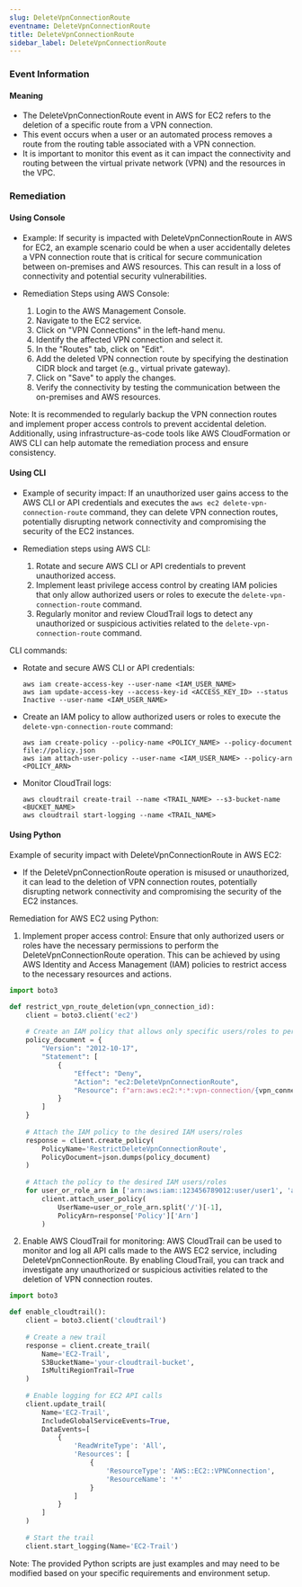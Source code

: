 ```yaml
--- 
slug: DeleteVpnConnectionRoute
eventname: DeleteVpnConnectionRoute
title: DeleteVpnConnectionRoute
sidebar_label: DeleteVpnConnectionRoute
---
```

                       
### Event Information

#### Meaning

- The DeleteVpnConnectionRoute event in AWS for EC2 refers to the deletion of a specific route from a VPN connection.
- This event occurs when a user or an automated process removes a route from the routing table associated with a VPN connection.
- It is important to monitor this event as it can impact the connectivity and routing between the virtual private network (VPN) and the resources in the VPC.

### Remediation

#### Using Console

- Example: If security is impacted with DeleteVpnConnectionRoute in AWS for EC2, an example scenario could be when a user accidentally deletes a VPN connection route that is critical for secure communication between on-premises and AWS resources. This can result in a loss of connectivity and potential security vulnerabilities.

- Remediation Steps using AWS Console:
  1. Login to the AWS Management Console.
  2. Navigate to the EC2 service.
  3. Click on "VPN Connections" in the left-hand menu.
  4. Identify the affected VPN connection and select it.
  5. In the "Routes" tab, click on "Edit".
  6. Add the deleted VPN connection route by specifying the destination CIDR block and target (e.g., virtual private gateway).
  7. Click on "Save" to apply the changes.
  8. Verify the connectivity by testing the communication between the on-premises and AWS resources.

Note: It is recommended to regularly backup the VPN connection routes and implement proper access controls to prevent accidental deletion. Additionally, using infrastructure-as-code tools like AWS CloudFormation or AWS CLI can help automate the remediation process and ensure consistency.

#### Using CLI

- Example of security impact: If an unauthorized user gains access to the AWS CLI or API credentials and executes the `aws ec2 delete-vpn-connection-route` command, they can delete VPN connection routes, potentially disrupting network connectivity and compromising the security of the EC2 instances.

- Remediation steps using AWS CLI:
  1. Rotate and secure AWS CLI or API credentials to prevent unauthorized access.
  2. Implement least privilege access control by creating IAM policies that only allow authorized users or roles to execute the `delete-vpn-connection-route` command.
  3. Regularly monitor and review CloudTrail logs to detect any unauthorized or suspicious activities related to the `delete-vpn-connection-route` command.

CLI commands:
- Rotate and secure AWS CLI or API credentials:
  ```
  aws iam create-access-key --user-name <IAM_USER_NAME>
  aws iam update-access-key --access-key-id <ACCESS_KEY_ID> --status Inactive --user-name <IAM_USER_NAME>
  ```

- Create an IAM policy to allow authorized users or roles to execute the `delete-vpn-connection-route` command:
  ```
  aws iam create-policy --policy-name <POLICY_NAME> --policy-document file://policy.json
  aws iam attach-user-policy --user-name <IAM_USER_NAME> --policy-arn <POLICY_ARN>
  ```

- Monitor CloudTrail logs:
  ```
  aws cloudtrail create-trail --name <TRAIL_NAME> --s3-bucket-name <BUCKET_NAME>
  aws cloudtrail start-logging --name <TRAIL_NAME>
  ```

#### Using Python

Example of security impact with DeleteVpnConnectionRoute in AWS EC2:
- If the DeleteVpnConnectionRoute operation is misused or unauthorized, it can lead to the deletion of VPN connection routes, potentially disrupting network connectivity and compromising the security of the EC2 instances.

Remediation for AWS EC2 using Python:
1. Implement proper access control: Ensure that only authorized users or roles have the necessary permissions to perform the DeleteVpnConnectionRoute operation. This can be achieved by using AWS Identity and Access Management (IAM) policies to restrict access to the necessary resources and actions.

```python
import boto3

def restrict_vpn_route_deletion(vpn_connection_id):
    client = boto3.client('ec2')
    
    # Create an IAM policy that allows only specific users/roles to perform DeleteVpnConnectionRoute
    policy_document = {
        "Version": "2012-10-17",
        "Statement": [
            {
                "Effect": "Deny",
                "Action": "ec2:DeleteVpnConnectionRoute",
                "Resource": f"arn:aws:ec2:*:*:vpn-connection/{vpn_connection_id}"
            }
        ]
    }
    
    # Attach the IAM policy to the desired IAM users/roles
    response = client.create_policy(
        PolicyName='RestrictDeleteVpnConnectionRoute',
        PolicyDocument=json.dumps(policy_document)
    )
    
    # Attach the policy to the desired IAM users/roles
    for user_or_role_arn in ['arn:aws:iam::123456789012:user/user1', 'arn:aws:iam::123456789012:role/role1']:
        client.attach_user_policy(
            UserName=user_or_role_arn.split('/')[-1],
            PolicyArn=response['Policy']['Arn']
        )
```

2. Enable AWS CloudTrail for monitoring: AWS CloudTrail can be used to monitor and log all API calls made to the AWS EC2 service, including DeleteVpnConnectionRoute. By enabling CloudTrail, you can track and investigate any unauthorized or suspicious activities related to the deletion of VPN connection routes.

```python
import boto3

def enable_cloudtrail():
    client = boto3.client('cloudtrail')
    
    # Create a new trail
    response = client.create_trail(
        Name='EC2-Trail',
        S3BucketName='your-cloudtrail-bucket',
        IsMultiRegionTrail=True
    )
    
    # Enable logging for EC2 API calls
    client.update_trail(
        Name='EC2-Trail',
        IncludeGlobalServiceEvents=True,
        DataEvents=[
            {
                'ReadWriteType': 'All',
                'Resources': [
                    {
                        'ResourceType': 'AWS::EC2::VPNConnection',
                        'ResourceName': '*'
                    }
                ]
            }
        ]
    )
    
    # Start the trail
    client.start_logging(Name='EC2-Trail')
```

Note: The provided Python scripts are just examples and may need to be modified based on your specific requirements and environment setup.


 